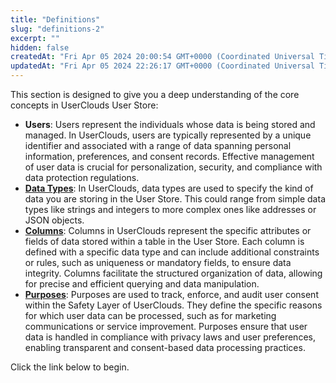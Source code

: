 ```yaml
---
title: "Definitions"
slug: "definitions-2"
excerpt: ""
hidden: false
createdAt: "Fri Apr 05 2024 20:00:54 GMT+0000 (Coordinated Universal Time)"
updatedAt: "Fri Apr 05 2024 22:26:17 GMT+0000 (Coordinated Universal Time)"
---
```

This section is designed to give you a deep understanding of the core concepts in UserClouds User Store:

- **Users**: Users represent the individuals whose data is being stored and managed. In UserClouds, users are typically represented by a unique identifier and associated with a range of data spanning personal information, preferences, and consent records. Effective management of user data is crucial for personalization, security, and compliance with data protection regulations.
- **[Data Types](https://docs.userclouds.com/docs/data-types-1)**: In UserClouds, data types are used to specify the kind of data you are storing in the User Store. This could range from simple data types like strings and integers to more complex ones like addresses or JSON objects. 
- **[Columns](https://docs.userclouds.com/docs/columns-1)**: Columns in UserClouds represent the specific attributes or fields of data stored within a table in the User Store. Each column is defined with a specific data type and can include additional constraints or rules, such as uniqueness or mandatory fields, to ensure data integrity. Columns facilitate the structured organization of data, allowing for precise and efficient querying and data manipulation.
- **[Purposes](https://docs.userclouds.com/docs/purpose-and-consent)**: Purposes are used to track, enforce, and audit user consent within the Safety Layer of UserClouds. They define the specific reasons for which user data can be processed, such as for marketing communications or service improvement. Purposes ensure that user data is handled in compliance with privacy laws and user preferences, enabling transparent and consent-based data processing practices.

Click the link below to begin.
